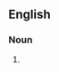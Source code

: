 {{also|biomolécules}}

==English==

===Noun===
{{head|en|noun form}}

# {{plural of|en|biomolecule}}